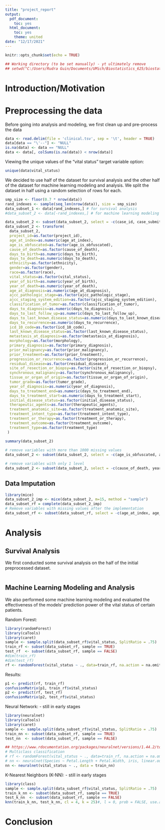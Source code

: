 ```yaml
---
title: "project_report"
output:
  pdf_document:
    toc: yes
  html_document:
    toc: yes
    theme: united
date: "12/17/2021"
---
```


```r
knitr::opts_chunk$set(echo = TRUE)
```

```r
## Working directory (to be set manually) - yt ultimately remove
## setwd("C:/Users/Rudra Guin/Documents/UMich/Biostatistics_625/biostat625_final_project")
```

# Introduction/Motivation

# Preprocessing the data

Before going into analysis and modeling, we first clean up and pre-process the data

```r
data <- read.delim(file = 'clinical.tsv', sep = '\t', header = TRUE)
data[data == "\'--"] <- "NULL"
is.na(data) <- data == "NULL"
data <- data[, colSums(is.na(data)) < nrow(data)]
```


Viewing the unique values of the "vital status" target variable option:

```r
unique(data$vital_status)
```

We decided to use half of the dataset for survival analysis and the other half of the dataset for machine learning modeling and analysis. We split the dataset in half using a random selection of rows for each.

```r
smp_size <- floor(0.7 * nrow(data))
rand_indexes <- sample(seq_len(nrow(data)), size = smp_size)
data_subset_1 <- data[rand_indexes,] # for survival analysis
#data_subset_2 <- data[-rand_indexes,] # for machine learning modeling and analysis
```

```r
data_subset_2 <- subset(data_subset_2, select = -c(case_id, case_submitter_id))
data_subset_2 <- transform(
  data_subset_2,
  project_id=as.factor(project_id),
  age_at_index=as.numeric(age_at_index),
  age_is_obfuscated=as.factor(age_is_obfuscated),
  cause_of_death=as.factor(cause_of_death),
  days_to_birth=as.numeric(days_to_birth),
  days_to_death=as.numeric(days_to_death),
  ethnicity=as.factor(ethnicity),
  gender=as.factor(gender),
  race=as.factor(race),
  vital_status=as.factor(vital_status),
  year_of_birth=as.numeric(year_of_birth),
  year_of_death=as.numeric(year_of_death),
  age_at_diagnosis=as.numeric(age_at_diagnosis),
  ajcc_pathologic_stage=as.factor(ajcc_pathologic_stage),
  ajcc_staging_system_edition=as.factor(ajcc_staging_system_edition),
  classification_of_tumor=as.factor(classification_of_tumor),
  days_to_diagnosis=as.numeric(days_to_diagnosis),
  days_to_last_follow_up=as.numeric(days_to_last_follow_up),
  days_to_last_known_disease_status=as.numeric(days_to_last_known_disease_status),
  days_to_recurrence=as.numeric(days_to_recurrence),
  icd_10_code=as.factor(icd_10_code),
  last_known_disease_status=as.factor(last_known_disease_status),
  metastasis_at_diagnosis=as.factor(metastasis_at_diagnosis),
  morphology=as.factor(morphology),
  primary_diagnosis=as.factor(primary_diagnosis),
  prior_malignancy=as.factor(prior_malignancy),
  prior_treatment=as.factor(prior_treatment),
  progression_or_recurrence=as.factor(progression_or_recurrence),
  residual_disease=as.factor(residual_disease),
  site_of_resection_or_biopsy=as.factor(site_of_resection_or_biopsy),
  synchronous_malignancy=as.factor(synchronous_malignancy),
  tissue_or_organ_of_origin=as.factor(tissue_or_organ_of_origin),
  tumor_grade=as.factor(tumor_grade),
  year_of_diagnosis=as.numeric(year_of_diagnosis),
  days_to_treatment_end=as.numeric(days_to_treatment_end),
  days_to_treatment_start=as.numeric(days_to_treatment_start),
  initial_disease_status=as.factor(initial_disease_status),
  therapeutic_agents=as.factor(therapeutic_agents),
  treatment_anatomic_site=as.factor(treatment_anatomic_site),
  treatment_intent_type=as.factor(treatment_intent_type),
  treatment_or_therapy=as.factor(treatment_or_therapy),
  treatment_outcome=as.factor(treatment_outcome),
  treatment_type=as.factor(treatment_type)
 )
  
summary(data_subset_2)
```

```r
# remove variables with more than 1000 missing values
data_subset_2 <- subset(data_subset_2, select = -c(age_is_obfuscated, ajcc_pathologic_stage, ajcc_staging_system_edition, days_to_diagnosis, metastasis_at_diagnosis, treatment_anatomic_site, treatment_outcome))

# remove variables with only 1 level
data_subset_2 <- subset(data_subset_2, select = -c(cause_of_death, year_of_death, days_to_last_known_disease_status, days_to_recurrence, residual_disease, days_to_treatment_end, days_to_treatment_start, initial_disease_status, therapeutic_agents, treatment_intent_type))
```

## Data Imputation
```r
library(mice)
data_subset_2_imp <- mice(data_subset_2, m=15, method = "sample")
data_subset_rf = complete(data_subset_2_imp)
# Remove variables with missing values after the implementation
data_subset_rf <- subset(data_subset_rf, select = -c(age_at_index, age_at_diagnosis, classification_of_tumor))
```


# Analysis

## Survival Analysis

We first conducted some survival analysis on the half of the initial preprocessed dataset.

```r

```

## Machine Learning Modeling and Analysis

We also performed some machine learning modeling and evaluated the effectiveness of the models' prediction power of the vital status of certain patients.

Random Forest:
```r
library(randomForest)
library(caTools)
library(caret)
sample <- sample.split(data_subset_rf$vital_status, SplitRatio = .75)
train_rf <- subset(data_subset_rf, sample == TRUE)
test_rf  <- subset(data_subset_rf, sample == FALSE)
#dim(train_rf)
#dim(test_rf)
rf <- randomForest(vital_status ~ ., data=train_rf, na.action = na.omit)
```
Results:
```r
p1 <- predict(rf, train_rf)
confusionMatrix(p1, train_rf$vital_status)
p2 <- predict(rf, test_rf)
confusionMatrix(p2, test_rf$vital_status)
```

Neural Network:
- still in early stages
```r
library(neuralnet)
library(caTools)
library(caret)
sample <- sample.split(data_subset_rf$vital_status, SplitRatio = .75)
train_nn <- subset(data_subset_rf, sample == TRUE)
test_nn  <- subset(data_subset_rf, sample == FALSE)

## https://www.rdocumentation.org/packages/neuralnet/versions/1.44.2/topics/neuralnet
# Multiclass classification
# rf <- randomForest(vital_status ~ ., data=train_rf, na.action = na.omit)
# nn <- neuralnet(Species ~ Petal.Length + Petal.Width, iris, linear.output = FALSE)
nn <- neuralnet(vital_status ~ ., data = train_nn)
```

K-Nearest Neighbors (K-NN):
- still in early stages
```r
library(class)
sample <- sample.split(data_subset_rf$vital_status, SplitRatio = .75)
train_k_nn <- subset(data_subset_rf, sample == TRUE)
test_k_nn  <- subset(data_subset_rf, sample == FALSE)
knn(train_k_nn, test_k_nn, cl = 4, k = 25)#, l = 0, prob = FALSE, use.all = TRUE)
```

# Conclusion
